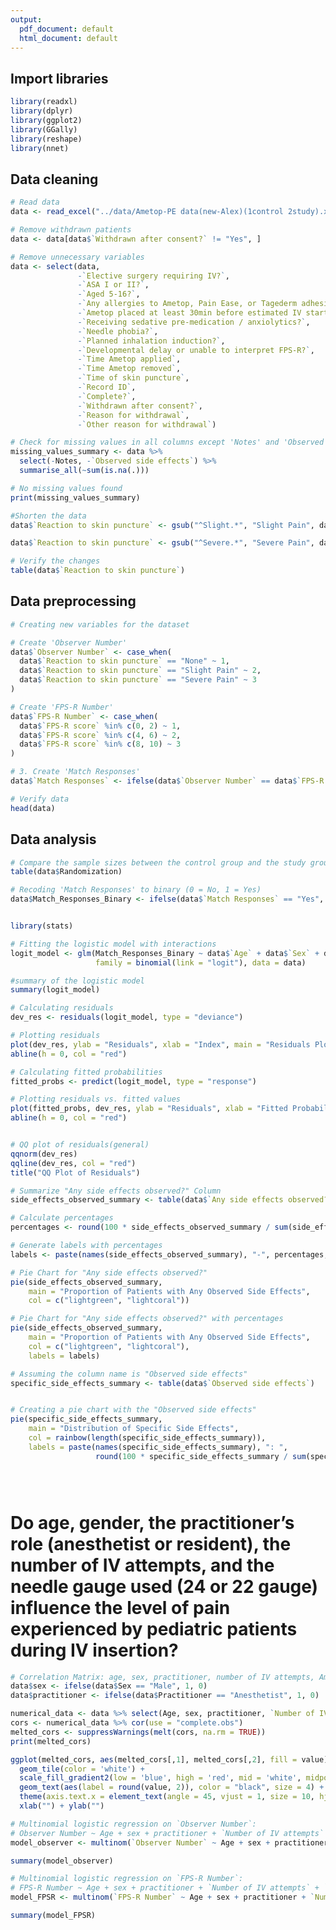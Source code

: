 ```yaml
---
output:
  pdf_document: default
  html_document: default
---
```


## Import libraries

```r
library(readxl)
library(dplyr)
library(ggplot2)
library(GGally)
library(reshape)
library(nnet)
```

## Data cleaning

```r
# Read data
data <- read_excel("../data/Ametop-PE data(new-Alex)(1control 2study).xlsx")

# Remove withdrawn patients
data <- data[data$`Withdrawn after consent?` != "Yes", ]

# Remove unnecessary variables
data <- select(data, 
               -`Elective surgery requiring IV?`,
               -`ASA I or II?`,
               -`Aged 5-16?`,
               -`Any allergies to Ametop, Pain Ease, or Tagederm adhesive?`,
               -`Ametop placed at least 30min before estimated IV start time?`,
               -`Receiving sedative pre-medication / anxiolytics?`,
               -`Needle phobia?`,
               -`Planned inhalation induction?`,
               -`Developmental delay or unable to interpret FPS-R?`,
               -`Time Ametop applied`,
               -`Time Ametop removed`,
               -`Time of skin puncture`,
               -`Record ID`,
               -`Complete?`,
               -`Withdrawn after consent?`,
               -`Reason for withdrawal`,
               -`Other reason for withdrawal`)


```

```r
# Check for missing values in all columns except 'Notes' and 'Observed side effects'
missing_values_summary <- data %>%
  select(-Notes, -`Observed side effects`) %>%
  summarise_all(~sum(is.na(.)))

# No missing values found
print(missing_values_summary)

```

```r
#Shorten the data
data$`Reaction to skin puncture` <- gsub("^Slight.*", "Slight Pain", data$`Reaction to skin puncture`)

data$`Reaction to skin puncture` <- gsub("^Severe.*", "Severe Pain", data$`Reaction to skin puncture`)

# Verify the changes
table(data$`Reaction to skin puncture`)
```

## Data preprocessing

```r
# Creating new variables for the dataset

# Create 'Observer Number'
data$`Observer Number` <- case_when(
  data$`Reaction to skin puncture` == "None" ~ 1,
  data$`Reaction to skin puncture` == "Slight Pain" ~ 2,
  data$`Reaction to skin puncture` == "Severe Pain" ~ 3
)

# Create 'FPS-R Number'
data$`FPS-R Number` <- case_when(
  data$`FPS-R score` %in% c(0, 2) ~ 1,
  data$`FPS-R score` %in% c(4, 6) ~ 2,
  data$`FPS-R score` %in% c(8, 10) ~ 3
)

# 3. Create 'Match Responses'
data$`Match Responses` <- ifelse(data$`Observer Number` == data$`FPS-R Number`, "Yes", "No")
```

```r
# Verify data
head(data)
```

## Data analysis

```r
# Compare the sample sizes between the control group and the study group
table(data$Randomization)
```




```r
# Recoding 'Match Responses' to binary (0 = No, 1 = Yes)
data$Match_Responses_Binary <- ifelse(data$`Match Responses` == "Yes", 1, 0)


library(stats)

# Fitting the logistic model with interactions 
logit_model <- glm(Match_Responses_Binary ~ data$`Age` + data$`Sex` + data$`Practitioner` + data$`Number of IV attempts` + data$`Needle gauge` + data$`Age`*data$`Sex`, 
                   family = binomial(link = "logit"), data = data)
```




```r
#summary of the logistic model
summary(logit_model)
```
```r
# Calculating residuals
dev_res <- residuals(logit_model, type = "deviance")

# Plotting residuals
plot(dev_res, ylab = "Residuals", xlab = "Index", main = "Residuals Plot")
abline(h = 0, col = "red")

# Calculating fitted probabilities
fitted_probs <- predict(logit_model, type = "response")

# Plotting residuals vs. fitted values
plot(fitted_probs, dev_res, ylab = "Residuals", xlab = "Fitted Probabilities", main = "Residuals vs. Fitted Values")
abline(h = 0, col = "red")


# QQ plot of residuals(general)
qqnorm(dev_res)
qqline(dev_res, col = "red")
title("QQ Plot of Residuals")

```

```r
# Summarize "Any side effects observed?" Column
side_effects_observed_summary <- table(data$`Any side effects observed?`)

# Calculate percentages
percentages <- round(100 * side_effects_observed_summary / sum(side_effects_observed_summary), 1)

# Generate labels with percentages
labels <- paste(names(side_effects_observed_summary), "-", percentages, "%", sep="")

# Pie Chart for "Any side effects observed?"
pie(side_effects_observed_summary,
    main = "Proportion of Patients with Any Observed Side Effects",
    col = c("lightgreen", "lightcoral"))

# Pie Chart for "Any side effects observed?" with percentages
pie(side_effects_observed_summary,
    main = "Proportion of Patients with Any Observed Side Effects",
    col = c("lightgreen", "lightcoral"),
    labels = labels)
```




```r
# Assuming the column name is "Observed side effects"
specific_side_effects_summary <- table(data$`Observed side effects`)


# Creating a pie chart with the "Observed side effects"
pie(specific_side_effects_summary,
    main = "Distribution of Specific Side Effects",
    col = rainbow(length(specific_side_effects_summary)),
    labels = paste(names(specific_side_effects_summary), ": ", 
                   round(100 * specific_side_effects_summary / sum(specific_side_effects_summary), 1), "%", sep=""))





```
# Do age, gender, the practitioner's role (anesthetist or resident), the number of IV attempts, and the needle gauge used (24 or 22 gauge) influence the level of pain experienced by pediatric patients during IV insertion?

```r
# Correlation Matrix: age, sex, practitioner, number of IV attempts, Ametop or vapocoolant spray, needle gauge (22 or 24), and their interaction with the assigned randomization group
data$sex <- ifelse(data$Sex == "Male", 1, 0)
data$practitioner <- ifelse(data$Practitioner == "Anesthetist", 1, 0)

numerical_data <- data %>% select(Age, sex, practitioner, `Number of IV attempts`, Randomization, `Needle gauge`, `Observer Number`, `FPS-R Number`)
cors <- numerical_data %>% cor(use = "complete.obs")
melted_cors <- suppressWarnings(melt(cors, na.rm = TRUE))
print(melted_cors)

ggplot(melted_cors, aes(melted_cors[,1], melted_cors[,2], fill = value)) +
  geom_tile(color = 'white') +
  scale_fill_gradient2(low = 'blue', high = 'red', mid = 'white', midpoint = 0, limit = c(-1, 1), space = 'Lab', name = 'Pearson r') +
  geom_text(aes(label = round(value, 2)), color = "black", size = 4) +
  theme(axis.text.x = element_text(angle = 45, vjust = 1, size = 10, hjust = 1)) +
  xlab("") + ylab("")
```

```r
# Multinomial logistic regression on `Observer Number`: 
# Observer Number ~ Age + sex + practitioner + `Number of IV attempts` + `Randomization` + `Needle gauge`
model_observer <- multinom(`Observer Number` ~ Age + sex + practitioner + `Number of IV attempts` + Randomization + `Needle gauge` + Age * `Needle gauge` + practitioner * `Needle gauge`, data=data)

summary(model_observer)
```

```r
# Multinomial logistic regression on `FPS-R Number`: 
# FPS-R Number ~ Age + sex + practitioner + `Number of IV attempts` + `Randomization` + `Needle gauge`
model_FPSR <- multinom(`FPS-R Number` ~ Age + sex + practitioner + `Number of IV attempts` + Randomization + `Needle gauge` + Age * `Needle gauge` + practitioner * `Needle gauge`, data=data)

summary(model_FPSR)
```


